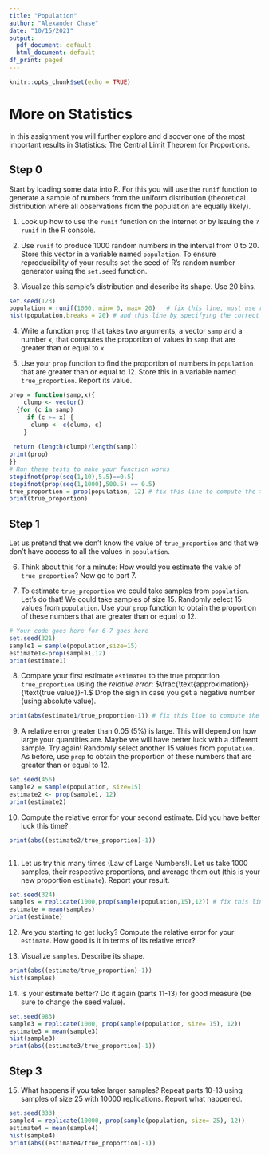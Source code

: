 ---
title: "Population"
author: "Alexander Chase"
date: "10/15/2021"
output:
  pdf_document: default
  html_document: default
df_print: paged
---

```{r setup, include=FALSE}
knitr::opts_chunk$set(echo = TRUE)
```

# More on Statistics

In this assignment you will further explore and discover one of the most important results in Statistics: The Central Limit Theorem for Proportions.

## Step 0

Start by loading some data into R. For this you will use the `runif` function to generate a sample of numbers from the uniform distribution (theoretical distribution where all observations from the population are equally likely).

1.  Look up how to use the `runif` function on the internet or by issuing the `?runif` in the R console.

2.  Use `runif` to produce 1000 random numbers in the interval from 0 to 20. Store this vector in a variable named `population`. To ensure reproducibility of your results set the seed of R's random number generator using the `set.seed` function.

3.  Visualize this sample's distribution and describe its shape. Use 20 bins.

```{r parts 1-3}
set.seed(123)
population = runif(1000, min= 0, max= 20)   # fix this line, must use runinf
hist(population,breaks = 20) # and this line by specifying the correct number of breaks
```

4.  Write a function `prop` that takes two arguments, a vector `samp` and a number `x`, that computes the proportion of values in `samp` that are greater than or equal to `x`.

5.  Use your `prop` function to find the proportion of numbers in `population` that are greater than or equal to 12. Store this in a variable named `true_proportion`. Report its value.

```{r code for parts 4-5}

prop = function(samp,x){
    clump <- vector()
  {for (c in samp)
     if (c >= x) { 
      clump <- c(clump, c)
    }
    
 return (length(clump)/length(samp))
print(prop)
}}
# Run these tests to make your function works
stopifnot(prop(seq(1,10),5.5)==0.5)
stopifnot(prop(seq(1,1000),500.5) == 0.5)
true_proportion = prop(population, 12) # fix this line to compute the true proportion in population
print(true_proportion)
```

## Step 1

Let us pretend that we don't know the value of `true_proportion` and that we don't have access to all the values in `population`.

6.  Think about this for a minute: How would you estimate the value of `true_proportion`? Now go to part 7.

7.  To estimate `true_proportion` we could take samples from `population`. Let's do that! We could take samples of size 15. Randomly select 15 values from `population`. Use your `prop` function to obtain the proportion of these numbers that are greater than or equal to 12.

```{r first sample of size 15}
# Your code goes here for 6-7 goes here
set.seed(321)
sample1 = sample(population,size=15)
estimate1<-prop(sample1,12)
print(estimate1)

```

8.  Compare your first estimate `estimate1` to the true proportion `true_proportion` using the *relative error*: $\frac{\text{approximation}}{\text{true value}}-1.$ Drop the sign in case you get a negative number (using absolute value).

```{r relative error}

print(abs(estimate1/true_proportion-1)) # fix this line to compute the relative error for your estimate

```

9.  A relative error greater than 0.05 (5%) is large. This will depend on how large your quantities are. Maybe we will have better luck with a different sample. Try again! Randomly select another 15 values from `population`. As before, use `prop` to obtain the proportion of these numbers that are greater than or equal to 12.

```{r second sample of size 15}
set.seed(456)
sample2 = sample(population, size=15)
estimate2 <- prop(sample1, 12)
print(estimate2)
```

10. Compute the relative error for your second estimate. Did you have better luck this time?

```{r relative error for second sample}
print(abs((estimate2/true_proportion)-1))
    
```

11. Let us try this many times (Law of Large Numbers!). Let us take 1000 samples, their respective proportions, and average them out (this is your new proportion `estimate`). Report your result.

```{r}
set.seed(324)
samples = replicate(1000,prop(sample(population,15),12)) # fix this line by filling in the blanks
estimate = mean(samples)
print(estimate)
```

12. Are you starting to get lucky? Compute the relative error for your `estimate`. How good is it in terms of its relative error?

13. Visualize `samples`. Describe its shape.

```{r sampling dist results}
print(abs((estimate/true_proportion)-1))
hist(samples)
```

14. Is your estimate better? Do it again (parts 11-13) for good measure (be sure to change the seed value).

```{r}
set.seed(983)
sample3 = replicate(1000, prop(sample(population, size= 15), 12))
estimate3 = mean(sample3)
hist(sample3)
print(abs((estimate3/true_proportion)-1))
```

## Step 3

15. What happens if you take larger samples? Repeat parts 10-13 using samples of size 25 with 10000 replications. Report what happened.

```{r}
set.seed(333)
sample4 = replicate(10000, prop(sample(population, size= 25), 12))
estimate4 = mean(sample4)
hist(sample4)
print(abs((estimate4/true_proportion)-1))
```
